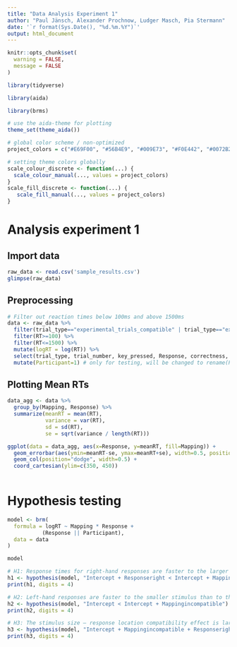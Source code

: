 ```yaml
---
title: "Data Analysis Experiment 1"
author: "Paul Jänsch, Alexander Prochnow, Ludger Masch, Pia Stermann"
date: '`r format(Sys.Date(), "%d.%m.%Y")`'
output: html_document
---
```


```r
knitr::opts_chunk$set(
  warning = FALSE, 
  message = FALSE 
)
```

```r
library(tidyverse)

library(aida)

library(brms)

# use the aida-theme for plotting
theme_set(theme_aida())

# global color scheme / non-optimized
project_colors = c("#E69F00", "#56B4E9", "#009E73", "#F0E442", "#0072B2", "#D55E00", "#CC79A7", "#000000")

# setting theme colors globally
scale_colour_discrete <- function(...) {
  scale_colour_manual(..., values = project_colors)
}
scale_fill_discrete <- function(...) {
   scale_fill_manual(..., values = project_colors)
} 
```

# Analysis experiment 1

## Import data

```r
raw_data <- read.csv('sample_results.csv')
glimpse(raw_data)
```

## Preprocessing

```r
# Filter out reaction times below 100ms and above 1500ms
data <- raw_data %>%
  filter(trial_type=="experimental_trials_compatible" | trial_type=="experimental_trials_incompatible") %>% 
  filter(RT>=100) %>% 
  filter(RT<=1500) %>% 
  mutate(logRT = log(RT)) %>% 
  select(trial_type, trial_number, key_pressed, Response, correctness, RT, logRT, Mapping, q, p, expected) %>% 
  mutate(Participant=1) # only for testing, will be changed to rename(Participant=submission_id) in final analysis 
```

## Plotting Mean RTs 

```r
data_agg <- data %>% 
  group_by(Mapping, Response) %>% 
  summarize(meanRT = mean(RT),
            variance = var(RT),
            sd = sd(RT),
            se = sqrt(variance / length(RT)))

ggplot(data = data_agg, aes(x=Response, y=meanRT, fill=Mapping)) +
  geom_errorbar(aes(ymin=meanRT-se, ymax=meanRT+se), width=0.5, position=position_dodge2(padding=0.5)) +
  geom_col(position="dodge", width=0.5) +
  coord_cartesian(ylim=c(350, 450))
  
```

# Hypothesis testing

```r

model <- brm(
  formula = logRT ~ Mapping * Response +
           (Response || Participant),
  data = data
)

model

```

```r

# H1: Response times for right-hand responses are faster to the larger stimulus than to the smaller stimulus.
h1 <- hypothesis(model, "Intercept + Responseright < Intercept + Mappingincompatible + Responseright + Mappingincompatible:Responseright")
print(h1, digits = 4)

# H2: Left-hand responses are faster to the smaller stimulus than to the larger stimulus.
h2 <- hypothesis(model, "Intercept < Intercept + Mappingincompatible")
print(h2, digits = 4)

# H3: The stimulus size – response location compatibility effect is larger for right-hand responses than for left-hand responses.
h3 <- hypothesis(model, "Intercept + Mappingincompatible + Responseright + Mappingincompatible:Responseright - (Intercept + Responseright) > Intercept + Mappingincompatible - (Intercept)")
print(h3, digits = 4)

```

